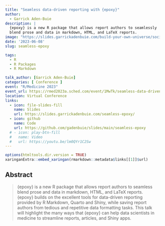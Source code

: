 ```yaml
---
title: "Seamless data-driven reporting with {epoxy}"
author:
  - Garrick Aden-Buie
description: |
  {epoxy} is a new R package that allows report authors to seamlessly
  blend prose and data in markdown, HTML, and LaTeX reports.
image: "https://slides.garrickadenbuie.com/build-your-own-universe/social-card.png"
date: '2023-06-08'
slug: seamless-epoxy

tags:
  - R
  - R Packages
  - R Markdown

talk_author: [Garrick Aden-Buie]
categories: [ Conference ]
event: "R/Medicine 2023"
event_url: https://rmed2023a.sched.com/event/1MwTk/seamless-data-driven-reporting-with-epoxy-garrick-aden-buie-posit-software-pbc
location: Virtual Conference
links:
  - icon: file-slides-fill
    name: Slides
    url: https://slides.garrickadenbuie.com/seamless-epoxy/
  - icon: github
    name: Code
    url: https://github.com/gadenbuie/slides/main/seamless-epoxy
  # - icon: play-btn-fill
  #   name: Video
  #   url: https://youtu.be/lm0QYr1C2Sw
---
```


```r
options(htmltools.dir.version = TRUE)
xaringanExtra::embed_xaringan(rmarkdown::metadata$links[[1]]$url)
```

## Abstract

> {epoxy} is a new R package that allows report authors to seamless blend prose
> and data in markdown, HTML, and LaTeX reports. {epoxy} builds on the excellent
> tools for data-driven reporting provided by R Markdown, Quarto and Shiny,
> while saving report authors from tedious and repetitive data formatting tasks.
> This talk will highlight the many ways that {epoxy} can help data scientists
> in medicine to streamline reports, articles, and Shiny apps.
